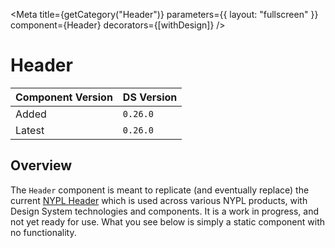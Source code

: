

<Meta
  title={getCategory("Header")}
  parameters={{ layout: "fullscreen" }}
  component={Header}
  decorators={[withDesign]}
/>

# Header

| Component Version | DS Version |
| ----------------- | ---------- |
| Added             | `0.26.0`   |
| Latest            | `0.26.0`   |

## Overview

<Description of={Header} />

The `Header` component is meant to replicate (and eventually replace) the current
[NYPL Header](https://header.nypl.org/) which is used across various NYPL products,
with Design System technologies and components. It is a work in progress, and not
yet ready for use. What you see below is simply a static component with no functionality.

<Canvas withToolbar>
  <Story name="Header">
    <Header />
  </Story>
</Canvas>
